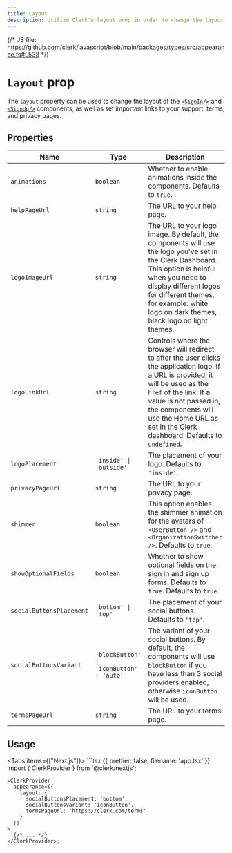 ```yaml
---
title: Layout
description: Utilize Clerk's layout prop in order to change the layout of the <SignIn /> and <SignUp /> components, as well as set important links to your support, terms and privacy pages.
---
```


{/* JS file: https://github.com/clerk/javascript/blob/main/packages/types/src/appearance.ts#L538 */}

# `Layout` prop

The `layout` property can be used to change the layout of the [`<SignIn/>`](/docs/components/authentication/sign-in) and [`<SignUp/>`](/docs/components/authentication/sign-up) components, as well as set important links to your support, terms, and privacy pages.

## Properties

| Name | Type | Description |
| - | - | - |
| `animations` | `boolean` | Whether to enable animations inside the components. Defaults to `true`. |
| `helpPageUrl` | `string` | The URL to your help page. |
| `logoImageUrl` | `string` | The URL to your logo image. By default, the components will use the logo you've set in the Clerk Dashboard. This option is helpful when you need to display different logos for different themes, for example: white logo on dark themes, black logo on light themes. |
| `logoLinkUrl` | `string` | Controls where the browser will redirect to after the user clicks the application logo. If a URL is provided, it will be used as the `href` of the link. If a value is not passed in, the components will use the Home URL as set in the Clerk dashboard. Defaults to `undefined`. |
| `logoPlacement` | `'inside' \| 'outside'` | The placement of your logo. Defaults to `'inside'`. |
| `privacyPageUrl` | `string` | The URL to your privacy page. |
| `shimmer` | `boolean` | This option enables the shimmer animation for the avatars of `<UserButton />` and `<OrganizationSwitcher />`. Defaults to `true`. |
| `showOptionalFields` | `boolean` | Whether to show optional fields on the sign in and sign up forms. Defaults to `true`. Defaults to `true`. |
| `socialButtonsPlacement` | `'bottom' \| 'top'` | The placement of your social buttons. Defaults to `'top'`. |
| `socialButtonsVariant` | `'blockButton' \| 'iconButton' \| 'auto'` | The variant of your social buttons. By default, the components will use `blockButton` if you have less than 3 social providers enabled, otherwise `iconButton` will be used. |
| `termsPageUrl` | `string` | The URL to your terms page. |

## Usage

<Tabs items={["Next.js"]}>
  <Tab>
    ```tsx {{ prettier: false, filename: 'app.tsx' }}
    import { ClerkProvider } from '@clerk/nextjs';

    <ClerkProvider
      appearance={{
        layout: {
          socialButtonsPlacement: 'bottom',
          socialButtonsVariant: 'iconButton',
          termsPageUrl: 'https://clerk.com/terms'
        }
      }}
    >
      {/* ... */}
    </ClerkProvider>;
    ```
  </Tab>
</Tabs>
